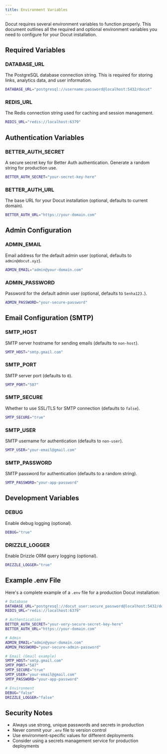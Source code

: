 ```yaml
---
title: Environment Variables
---
```


Docut requires several environment variables to function properly. This document outlines all the required and optional environment variables you need to configure for your Docut installation.

## Required Variables

### DATABASE_URL

The PostgreSQL database connection string. This is required for storing links, analytics data, and user information.

```bash
DATABASE_URL="postgresql://username:password@localhost:5432/docut"
```

### REDIS_URL

The Redis connection string used for caching and session management.

```bash
REDIS_URL="redis://localhost:6379"
```

## Authentication Variables

### BETTER_AUTH_SECRET

A secure secret key for Better Auth authentication. Generate a random string for production use.

```bash
BETTER_AUTH_SECRET="your-secret-key-here"
```

### BETTER_AUTH_URL

The base URL for your Docut installation (optional, defaults to current domain).

```bash
BETTER_AUTH_URL="https://your-domain.com"
```

## Admin Configuration

### ADMIN_EMAIL

Email address for the default admin user (optional, defaults to `admin@docut.xyz`).

```bash
ADMIN_EMAIL="admin@your-domain.com"
```

### ADMIN_PASSWORD

Password for the default admin user (optional, defaults to `Senha123.`).

```bash
ADMIN_PASSWORD="your-secure-password"
```

## Email Configuration (SMTP)

### SMTP_HOST

SMTP server hostname for sending emails (defaults to `non-host`).

```bash
SMTP_HOST="smtp.gmail.com"
```

### SMTP_PORT

SMTP server port (defaults to `0`).

```bash
SMTP_PORT="587"
```

### SMTP_SECURE

Whether to use SSL/TLS for SMTP connection (defaults to `false`).

```bash
SMTP_SECURE="true"
```

### SMTP_USER

SMTP username for authentication (defaults to `non-user`).

```bash
SMTP_USER="your-email@gmail.com"
```

### SMTP_PASSWORD

SMTP password for authentication (defaults to a random string).

```bash
SMTP_PASSWORD="your-app-password"
```

## Development Variables

### DEBUG

Enable debug logging (optional).

```bash
DEBUG="true"
```

### DRIZZLE_LOGGER

Enable Drizzle ORM query logging (optional).

```bash
DRIZZLE_LOGGER="true"
```

## Example .env File

Here's a complete example of a `.env` file for a production Docut installation:

```bash
# Database
DATABASE_URL="postgresql://docut_user:secure_password@localhost:5432/docut"
REDIS_URL="redis://localhost:6379"

# Authentication
BETTER_AUTH_SECRET="your-very-secure-secret-key-here"
BETTER_AUTH_URL="https://your-domain.com"

# Admin
ADMIN_EMAIL="admin@your-domain.com"
ADMIN_PASSWORD="your-secure-admin-password"

# Email (Gmail example)
SMTP_HOST="smtp.gmail.com"
SMTP_PORT="587"
SMTP_SECURE="true"
SMTP_USER="your-email@gmail.com"
SMTP_PASSWORD="your-app-password"

# Environment
DEBUG="false"
DRIZZLE_LOGGER="false"
```

## Security Notes

- Always use strong, unique passwords and secrets in production
- Never commit your `.env` file to version control
- Use environment-specific values for different deployments
- Consider using a secrets management service for production deployments
